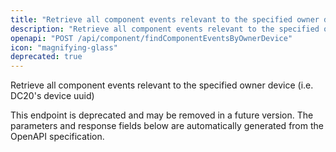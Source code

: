 ```yaml
---
title: "Retrieve all component events relevant to the specified owner device (deprecated)"
description: "Retrieve all component events relevant to the specified owner device (i.e. DC20's device uuid)"
openapi: "POST /api/component/findComponentEventsByOwnerDevice"
icon: "magnifying-glass"
deprecated: true
---
```


Retrieve all component events relevant to the specified owner device (i.e. DC20's device uuid)

<Warning>
This endpoint is deprecated and may be removed in a future version.
</Warning>

<Note>
The parameters and response fields below are automatically generated from the OpenAPI specification.
</Note>
